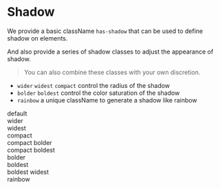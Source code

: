 
# Shadow

We provide a basic className `has-shadow` that can be used to define shadow on elements.

<CodeDemo>
  <div className="w-20 h-20 has-shadow"></div>
</CodeDemo>

And also provide a series of shadow classes to adjust the appearance of shadow.

> You can also combine these classes with your own discretion.

- `wider` `widest` `compact` control the radius of the shadow
- `bolder` `boldest` control the color saturation of the shadow
- `rainbow` a unique className to generate a shadow like rainbow

<CodeDemo>
  <div className="grid grid-cols-3 h-[50vh] gap-20 py-10 px-10 place-items-stretch place-content-stretch">
    <div className="has-shadow">default</div>
    <div className="has-shadow wider">wider</div>
    <div className="has-shadow widest">widest</div>
    <div className="has-shadow compact">compact</div>
    <div className="has-shadow compact bolder">compact bolder</div>
    <div className="has-shadow compact boldest">compact boldest</div>
    <div className="has-shadow bolder">bolder</div>
    <div className="has-shadow boldest">boldest</div>
    <div className="has-shadow boldest widest">boldest widest</div>
    <div className="has-shadow rainbow">rainbow</div>
  </div>
</CodeDemo>
